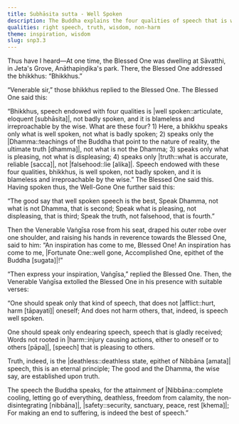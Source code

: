 ```yaml
---
title: Subhāsita sutta - Well Spoken
description: The Buddha explains the four qualities of speech that is well-spoken - 1) speaking only what is well spoken, 2) speaking only the Dhamma, 3) speaking only what is pleasing, and 4) speaking only the truth. The Venerable Vaṅgīsa then praises the Buddha's teaching with verses on the nature of well-spoken speech.
qualities: right speech, truth, wisdom, non-harm
theme: inspiration, wisdom
slug: snp3.3
---
```


Thus have I heard—At one time, the Blessed One was dwelling at Sāvatthi, in Jeta's Grove, Anāthapiṇḍika's park. There, the Blessed One addressed the bhikkhus: “Bhikkhus.”

“Venerable sir,” those bhikkhus replied to the Blessed One. The Blessed One said this:

“Bhikkhus, speech endowed with four qualities is |well spoken::articulate, eloquent [subhāsita]|, not badly spoken, and it is blameless and irreproachable by the wise. What are these four? 1) Here, a bhikkhu speaks only what is well spoken, not what is badly spoken; 2) speaks only the |Dhamma::teachings of the Buddha that point to the nature of reality, the ultimate truth [dhamma]|, not what is not the Dhamma; 3) speaks only what is pleasing, not what is displeasing; 4) speaks only |truth::what is accurate, reliable [sacca]|, not |falsehood::lie [alika]|. Speech endowed with these four qualities, bhikkhus, is well spoken, not badly spoken, and it is blameless and irreproachable by the wise.” The Blessed One said this. Having spoken thus, the Well-Gone One further said this:

“The good say that well spoken speech is the best,
Speak Dhamma, not what is not Dhamma, that is second;
Speak what is pleasing, not displeasing, that is third;
Speak the truth, not falsehood, that is fourth.”

Then the Venerable Vaṅgīsa rose from his seat, draped his outer robe over one shoulder, and raising his hands in reverence towards the Blessed One, said to him: “An inspiration has come to me, Blessed One! An inspiration has come to me, |Fortunate One::well gone, Accomplished One, epithet of the Buddha [sugata]|!”

“Then express your inspiration, Vaṅgīsa,” replied the Blessed One. Then, the Venerable Vaṅgīsa extolled the Blessed One in his presence with suitable verses:

“One should speak only that kind of speech,
that does not |afflict::hurt, harm [tāpayati]| oneself;
And does not harm others,
that, indeed, is speech well spoken.

One should speak only endearing speech,
speech that is gladly received;
Words not rooted in |harm::injury causing actions, either to oneself or to others [pāpa]|,
[speech] that is pleasing to others.

Truth, indeed, is the |deathless::deathless state, epithet of Nibbāna [amata]| speech,
this is an eternal principle;
The good and the Dhamma, the wise say,
are established upon truth.

The speech the Buddha speaks,
for the attainment of |Nibbāna::complete cooling, letting go of everything, deathless, freedom from calamity, the non-disintegrating [nibbāna]|, |safety::security, sanctuary, peace, rest [khema]|;
For making an end to suffering,
is indeed the best of speech.”